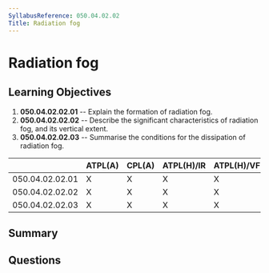 ```yaml
---
SyllabusReference: 050.04.02.02
Title: Radiation fog
---
```


# Radiation fog

## Learning Objectives

1. **050.04.02.02.01** -- Explain the formation of radiation fog.
2. **050.04.02.02.02** -- Describe the significant characteristics of radiation
   fog, and its vertical extent.
3. **050.04.02.02.03** -- Summarise the conditions for the dissipation of
   radiation fog.

|                 | ATPL(A) | CPL(A) | ATPL(H)/IR | ATPL(H)/VFR | CPL(H) | IR  | CBIR(A) |
| --------------- | ------- | ------ | ---------- | ----------- | ------ | --- | ------- |
| 050.04.02.02.01 | X       | X      | X          | X           | X      | X   | X       |
| 050.04.02.02.02 | X       | X      | X          | X           | X      | X   | X       |
| 050.04.02.02.03 | X       | X      | X          | X           | X      | X   | X       |

## Summary

## Questions
